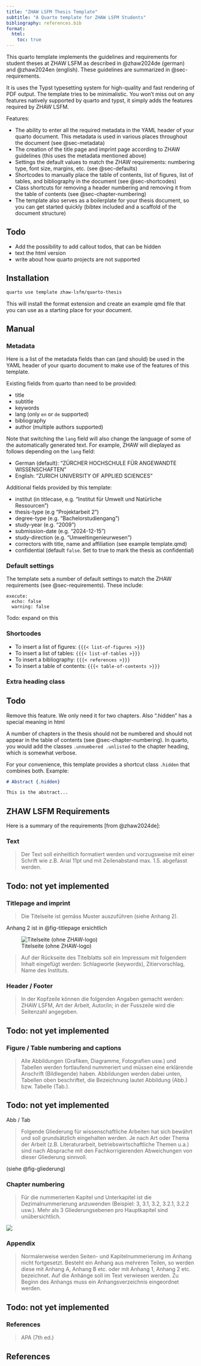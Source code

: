 ```yaml
---
title: "ZHAW LSFM Thesis Template"
subtitle: "A Quarto template for ZHAW LSFM Students"
bibliography: references.bib
format:
  html:
    toc: true
---
```



This quarto template implements the guidelines and requirements for student theses at ZHAW LSFM as described in @zhaw2024de (german) and @zhaw2024en (english). These guidelines are summarized in @sec-requirements.

It is uses the Typst typesetting system for high-quality and fast rendering of PDF output.
The template tries to be minimalistic. You won't miss out on any features natively supported by quarto and typst, it simply adds the features required by ZHAW LSFM.

Features: 

- The ability to enter all the required metadata in the YAML header of your quarto document. This metadata is used in various places throughout the document (see @sec-metadata)
- The creation of the title page and imprint page according to ZHAW guidelines (this uses the metadata mentioned above)
- Settings the default values to match the ZHAW requirements: numbering type, font size, margins, etc. (see @sec-defaults)
- Shortcodes to manually place the table of contents, list of figures, list of tables, and bibliography in the document (see @sec-shortcodes)
- Class shortcuts for removing a header numbering and removing it from the table of contents (see @sec-chapter-numbering)
- The template also serves as a boilerplate for your thesis document, so you can get started quickly (bibtex included and a scaffold of the document structure)

:::{.callout-note}
## Todo

- Add the possibility to add callout todos, that can be hidden
- text the html version
- write about how quarto projects are not supported

:::

## Installation 

```bash
quarto use template zhaw-lsfm/quarto-thesis
```



This will install the format extension and create an example qmd file that you can use as a starting place for your document.

## Manual

### Metadata {#sec-metadata}

Here is a list of the metadata fields than can (and should) be used in the YAML header of your quarto document to make use of the features of this template.

Existing fields from quarto than need to be provided:

- title
- subtitle
- keywords
- lang (only `en` or `de` supported)
- bibliography
- author (multiple authors supported)

Note that switching the `lang` field will also change the language of some of the automatically generated text. For example, ZHAW will dieplayed as follows depending on the `lang` field:

- German (default): "ZÜRCHER HOCHSCHULE FÜR ANGEWANDTE WISSENSCHAFTEN"
- English: "ZURICH UNIVERSITY OF APPLIED SCIENCES"


Additional fields provided by this template:

- institut (in titlecase, e.g. "Institut für Umwelt und Natürliche Ressourcen")
- thesis-type (e.g "Projektarbeit 2")
- degree-type (e.g. "Bachelorstudiengang")
- study-year (e.g. "2009")
- submission-date (e.g. "2024-12-15")
- study-direction (e.g. "Umweltingenieurwesen")
- correctors with title, name and affiliation (see example template.qmd)
- confidential (default `false`. Set to true to mark the thesis as confidential)


### Default settings {#sec-defaults}

The template sets a number of default settings to match the ZHAW requirements (see @sec-requirements). These include:

```
execute:
  echo: false
  warning: false
``` 

:::{.callout-note}
Todo: expand on this

:::


### Shortcodes {#sec-shortcodes}

- To insert a list of figures: `{{{< list-of-figures >}}}`
- To insert a list of tables: `{{{< list-of-tables >}}}`
- To insert a bibliography: `{{{< references >}}}`
- To insert a table of contents: `{{{< table-of-contents >}}}`

### Extra heading class {#sec-chapter-numbering}

:::{.callout-note}
## Todo

Remove this feature. We only need it for two chapters. Also ".hidden" has a special meaning in html

:::

A number of chapters in the thesis should not be numbered and should not appear in the table of contents (see @sec-chapter-numbering). In quarto, you would add the classes `.unnumbered .unlisted` to the chapter heading, which is somewhat verbose. 

For your convenience, this template provides a shortcut class `.hidden` that combines both. Example:

```.markdown
# Abstract {.hidden}

This is the abstract...

```



## ZHAW LSFM Requirements {#sec-requirements}

Here is a summary of the requirements [from @zhaw2024de]:

### Text

> Der Text soll einheitlich formatiert werden und vorzugsweise mit einer Schrift wie z.B. Arial 11pt und mit Zeilenabstand max. 1.5. abgefasst werden.

:::{.callout-note}
## Todo: not yet implemented
:::

### Titlepage and imprint 
 
> Die Titelseite ist gemäss Muster auszuführen (siehe Anhang 2). 

Anhang 2 ist in @fig-titlepage ersichtlich

![Titelseite (ohne ZHAW-logo)](titlepage.png){#fig-titlepage}


> Auf der Rückseite des Titelblatts soll ein Impressum mit folgendem Inhalt eingefügt werden: Schlagworte (keywords), Zitiervorschlag, Name des Instituts.

### Header / Footer

> In der Kopfzeile können die folgenden Angaben gemacht werden: ZHAW LSFM, Art der Arbeit,
Autor/in; in der Fusszeile wird die Seitenzahl angegeben.

:::{.callout-note}
## Todo: not yet implemented
:::

### Figure / Table numbering and captions

> Alle Abbildungen (Grafiken, Diagramme, Fotografien usw.) und Tabellen werden fortlaufend nummeriert und müssen eine erklärende Anschrift (Bildlegende) haben. Abbildungen werden dabei unten, Tabellen oben beschriftet, die Bezeichnung lautet Abbildung (Abb.) bzw. Tabelle
(Tab.).

:::{.callout-note}
## Todo: not yet implemented

Abb / Tab
:::


> Folgende Gliederung für wissenschaftliche Arbeiten hat sich bewährt und soll grundsätzlich eingehalten werden. Je nach Art oder Thema der Arbeit (z.B. Literaturarbeit, betriebswirtschaftliche Themen u.a.) sind nach Absprache mit den Fachkorrigierenden Abweichungen von dieser Gliederung sinnvoll.

(siehe @fig-gliederung) 

### Chapter numbering {#sec-chapter-numbering}

> Für die nummerierten Kapitel und Unterkapitel ist die Dezimalnummerierung anzuwenden (Beispiel: 3, 3.1, 3.2, 3.2.1, 3.2.2 usw.). Mehr als 3 Gliederungsebenen pro Hauptkapitel sind unübersichtlich.


![](gliederung.png){#fig-gliederung}


### Appendix

> Normalerweise werden Seiten- und Kapitelnummerierung im Anhang nicht fortgesetzt. Besteht ein Anhang aus mehreren
Teilen, so werden diese mit Anhang A, Anhang B etc. oder mit Anhang 1, Anhang 2 etc. bezeichnet. Auf die Anhänge soll im Text verwiesen werden. Zu Beginn des Anhangs muss ein Anhangsverzeichnis eingeordnet werden.

:::{.callout-note}
## Todo: not yet implemented
:::

### References

> APA (7th ed.) 




## References

::: {#refs}
:::



